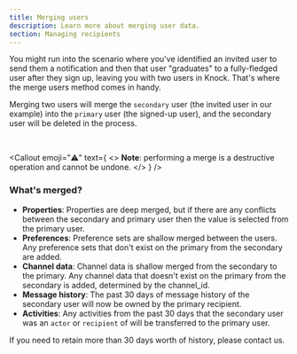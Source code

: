 ```yaml
---
title: Merging users
description: Learn more about merging user data.
section: Managing recipients
---
```



You might run into the scenario where you've identified an invited user to send them a notification and then that user "graduates" to a fully-fledged user after they sign up, leaving you with two users in Knock. That's where the merge users method comes in handy.

Merging two users will merge the `secondary` user (the invited user in our example) into the `primary` user (the signed-up user), and the secondary user will be deleted in the process.

<MultiLangCodeBlock snippet="users.merge" title="Merge two users together" />
<br />

<Callout
  emoji="⚠️"
  text={
    <>
      <strong>Note</strong>: performing a merge is a destructive operation and
      cannot be undone.
    </>
  }
/>

### What's merged?

- **Properties**: Properties are deep merged, but if there are any conflicts between the secondary and primary user then the value is selected from the primary user.
- **Preferences**: Preference sets are shallow merged between the users. Any preference sets that don't exist on the primary from the secondary are added.
- **Channel data**: Channel data is shallow merged from the secondary to the primary. Any channel data that doesn't exist on the primary from the secondary is added, determined by the channel_id.
- **Message history**: The past 30 days of message history of the secondary user will now be owned by the primary recipient.
- **Activities**: Any activities from the past 30 days that the secondary user was an `actor` or `recipient` of will be transferred to the primary user.

If you need to retain more than 30 days worth of history, please contact us.
